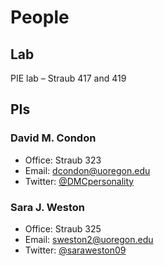 # People


## Lab

PIE lab -- Straub 417 and 419

## PIs

### David M. Condon
* Office: Straub 323
* Email: [dcondon@uoregon.edu](mailto:dcondon@uoregon.edu)
* Twitter: [\@DMCpersonality](https://twitter.com/DMCpersonality)

### Sara J. Weston
* Office: Straub 325
* Email: [sweston2@uoregon.edu](mailto:sweston2@uoregon.edu)
* Twitter: [\@saraweston09](https://twitter.com/saraweston09)

